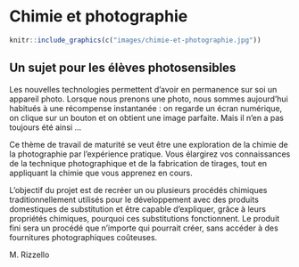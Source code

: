 # Chimie et photographie

```r
knitr::include_graphics(c("images/chimie-et-photographie.jpg"))
```

\vspace{\stretch{1}}

## Un sujet pour les élèves photosensibles

Les nouvelles technologies permettent d'avoir en permanence sur soi un appareil photo. Lorsque nous prenons une photo, nous sommes aujourd'hui habitués à une récompense instantanée : on regarde un écran numérique, on clique sur un bouton et on obtient une image parfaite. Mais il n'en a pas toujours été ainsi ...

Ce thème de travail de maturité se veut être une exploration de la chimie de la photographie par l'expérience pratique. Vous élargirez vos connaissances de la technique photographique et de la fabrication de tirages, tout en appliquant la chimie que vous apprenez en cours.

L'objectif du projet est de recréer un ou plusieurs procédés chimiques traditionnellement utilisés pour le développement avec des produits domestiques de substitution et être capable d'expliquer, grâce à leurs propriétés chimiques, pourquoi ces substitutions fonctionnent. Le produit fini sera un procédé que n'importe qui pourrait créer, sans accéder à des fournitures photographiques coûteuses.

::: {.signature data-latex=""}
M. Rizzello
:::